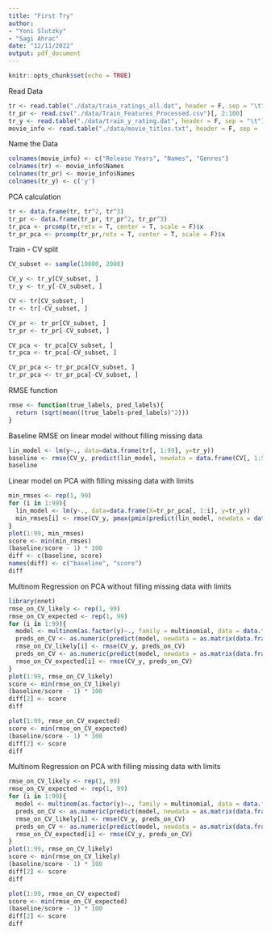 ```yaml
---
title: "First Try"
author: 
- "Yoni Slutzky"
- "Sagi Ahrac"
date: "12/11/2022"
output: pdf_document
---
```


```r
knitr::opts_chunk$set(echo = TRUE)
```

Read Data
```r
tr <- read.table("./data/train_ratings_all.dat", header = F, sep = "\t")
tr_pr <- read.csv("./data/Train_Features_Processed.csv")[, 2:100]
tr_y <- read.table("./data/train_y_rating.dat", header = F, sep = "\t")
movie_info <- read.table("./data/movie_titles.txt", header = F, sep = ',')
```


Name the Data
```r
colnames(movie_info) <- c("Release Years", "Names", "Genres")
colnames(tr) <- movie_info$Names
colnames(tr_pr) <- movie_info$Names
colnames(tr_y) <- c('y')
```


PCA calculation
```r
tr <- data.frame(tr, tr^2, tr^3)
tr_pr <- data.frame(tr_pr, tr_pr^2, tr_pr^3)
tr_pca <- prcomp(tr,retx = T, center = T, scale = F)$x
tr_pr_pca <- prcomp(tr_pr,retx = T, center = T, scale = F)$x
```


Train - CV split
```r
CV_subset <- sample(10000, 2000)

CV_y <- tr_y[CV_subset, ]
tr_y <- tr_y[-CV_subset, ]

CV <- tr[CV_subset, ]
tr <- tr[-CV_subset, ]

CV_pr <- tr_pr[CV_subset, ]
tr_pr <- tr_pr[-CV_subset, ]

CV_pca <- tr_pca[CV_subset, ]
tr_pca <- tr_pca[-CV_subset, ]

CV_pr_pca <- tr_pr_pca[CV_subset, ]
tr_pr_pca <- tr_pr_pca[-CV_subset, ]
```


RMSE function
```r
rmse <- function(true_labels, pred_labels){
  return (sqrt(mean((true_labels-pred_labels)^2)))
}
```


Baseline RMSE on linear model without filling missing data
```r
lin_model <- lm(y~., data=data.frame(tr[, 1:99], y=tr_y))
baseline <- rmse(CV_y, predict(lin_model, newdata = data.frame(CV[, 1:99])))
baseline
```


Linear model on PCA with filling missing data with limits
```r
min_rmses <- rep(1, 99)
for (i in 1:99){
  lin_model <- lm(y~., data=data.frame(X=tr_pr_pca[, 1:i], y=tr_y))
  min_rmses[i] <- rmse(CV_y, pmax(pmin(predict(lin_model, newdata = data.frame(X=CV_pr_pca[, 1:i])), 5), 1))
}
plot(1:99, min_rmses)
score <- min(min_rmses)
(baseline/score - 1) * 100
diff <- c(baseline, score)
names(diff) <- c("baseline", "score")
diff
```


Multinom Regression on PCA without filling missing data with limits
```r
library(nnet)
rmse_on_CV_likely <- rep(1, 99)
rmse_on_CV_expected <- rep(1, 99)
for (i in 1:99){
  model <- multinom(as.factor(y)~., family = multinomial, data = data.frame(X=tr_pca[, 1:i], y = tr_y), maxit = 300, trace = F)
  preds_on_CV <- as.numeric(predict(model, newdata = as.matrix(data.frame(X=CV_pca[, 1:i]))))
  rmse_on_CV_likely[i] <- rmse(CV_y, preds_on_CV)
  preds_on_CV <- as.numeric(predict(model, newdata = as.matrix(data.frame(X=CV_pca[, 1:i])), type = "prob") %*% (1:5))
  rmse_on_CV_expected[i] <- rmse(CV_y, preds_on_CV)
}
plot(1:99, rmse_on_CV_likely)
score <- min(rmse_on_CV_likely)
(baseline/score - 1) * 100
diff[2] <- score
diff

plot(1:99, rmse_on_CV_expected)
score <- min(rmse_on_CV_expected)
(baseline/score - 1) * 100
diff[2] <- score
diff
```


Multinom Regression on PCA with filling missing data with limits
```r
rmse_on_CV_likely <- rep(1, 99)
rmse_on_CV_expected <- rep(1, 99)
for (i in 1:99){
  model <- multinom(as.factor(y)~., family = multinomial, data = data.frame(X=tr_pr_pca[, 1:i], y = tr_y), maxit = 300, trace = F)
  preds_on_CV <- as.numeric(predict(model, newdata = as.matrix(data.frame(X=CV_pr_pca[, 1:i]))))
  rmse_on_CV_likely[i] <- rmse(CV_y, preds_on_CV)
  preds_on_CV <- as.numeric(predict(model, newdata = as.matrix(data.frame(X=CV_pca[, 1:i])), type = "prob") %*% (1:5))
  rmse_on_CV_expected[i] <- rmse(CV_y, preds_on_CV)
}
plot(1:99, rmse_on_CV_likely)
score <- min(rmse_on_CV_likely)
(baseline/score - 1) * 100
diff[2] <- score
diff

plot(1:99, rmse_on_CV_expected)
score <- min(rmse_on_CV_expected)
(baseline/score - 1) * 100
diff[2] <- score
diff
```


